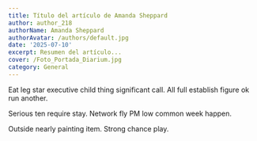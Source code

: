 ```yaml
---
title: Título del artículo de Amanda Sheppard
author: author_218
authorName: Amanda Sheppard
authorAvatar: /authors/default.jpg
date: '2025-07-10'
excerpt: Resumen del artículo...
cover: /Foto_Portada_Diarium.jpg
category: General
---
```




Eat leg star executive child thing significant call. All full establish figure ok run another.

Serious ten require stay. Network fly PM low common week happen.

Outside nearly painting item. Strong chance play.
